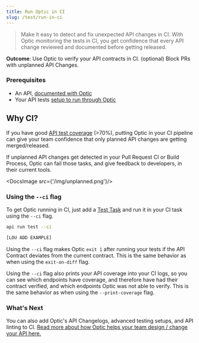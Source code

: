 ```yaml
---
title: Run Optic in CI
slug: /test/run-in-ci
---
```




> Make it easy to detect and fix unexpected API changes in CI. With Optic monitoring the tests in CI, you get confidence that every API change reviewed and documented before getting released.

**Outcome**: Use Optic to verify your API contracts in CI.
(optional) Block PRs with unplanned API Changes.

### Prerequisites
- An API, [documented with Optic](/document)
- Your API tests [setup to run through Optic](/test/with-optic)

## Why CI?
If you have good [API test coverage](/test/with-optic#api-coverage) (>70%), putting Optic in your CI pipeline can give your team confidence that only planned API changes are getting merged/released.

If unplanned API changes get detected in your Pull Request CI or Build Process, Optic can fail those tasks, and give feedback to developers, in their current tools.

<DocsImage src={'/img/unplanned.png'}/>

### Using the `--ci` flag
To get Optic running in CI, just add a [Test Task](/test) and run it in your CI task using the `--ci` flag.

```bash
api run test --ci

[LOU ADD EXAMPLE]
```

Using the `--ci` flag makes Optic `exit 1` after running your tests if the API Contract deviates from the current contract. This is the same behavior as when using the `exit-on-diff` flag.

Using the `--ci` flag also prints your API coverage into your CI logs, so you can see which endpoints have coverage, and therefore have had their contract verified, and which endpoints Optic was not able to verify. This is the same behavior as when using the `--print-coverage` flag.

### What's Next
You can also add Optic's API Changelogs, advanced testing setups, and API linting to CI. [Read more about how Optic helps your team design / change your API here.](/change)
